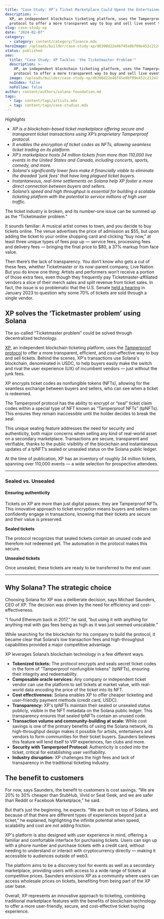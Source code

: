 ```yaml
---
title: "Case Study: XP’s Ticket Marketplace Could Upend the Entertainment Industry"
description: >-
  XP, an independent blockchain ticketing platform, uses the Tamperproof
  protocol to offer a more transparent way to buy and sell live event tickets.
slug: case-study-xp
date: "2024-02-07"
category:
  - category: content/category/finance.mdx
heroImage: /uploads/builder/case-study-xp/d6398d22e46f45e0bf09e452c21241f7.jpg
status: published
seo:
  title: "Case Study: XP Tackles 'the Ticketmaster Problem'"
  description: >-
    XP, an independent blockchain ticketing platform, uses the Tamperproof
    protocol to offer a more transparent way to buy and sell live event tickets.
  image: /uploads/builder/case-study-xp/d6398d22e46f45e0bf09e452c21241f7.jpg
  noIndex: false
  noFollow: false
author: content/authors/solana-foundation.md
tags:
  - tag: content/tags/artists.mdx
  - tag: content/tags/case-studies.mdx
---
```


_Highlights_

- _XP is a blockchain-based ticket marketplace offering secure and transparent ticket transactions using XP’s proprietary Tamperproof protocol._
- _It enables the encryption of ticket codes as NFTs, allowing seamless ticket trading on its platform._
- _XP’s marketplace hosts 34 million tickets from more than 110,000 live events in the United States and Canada, including concerts, sports, comedy, and more._
- _Solana's significantly lower fees make it financially viable to eliminate the dreaded 'junk fees' that have long plagued ticket buyers._
- _Instantaneous, real-time settlements on Solana help XP foster a more direct connection between buyers and sellers._
- _Solana’s speed and high throughput is essential for building a scalable ticketing platform with the potential to service millions of high user traffic._

The ticket industry is broken, and its number-one issue can be summed up as the “Ticketmaster problem.”

It sounds familiar: A musical artist comes to town, and you decide to buy tickets online. The venue advertises the price of admission as $55, but upon adding the ticket to your online shopping card and clicking “buy now,” at least three unique types of fees pop up — service fees, processing fees and delivery fees — bringing the final price to $80, a 37% markup from face value.

Then there’s the lack of transparency. You don’t know who gets a cut of these fees, whether Ticketmaster or its now-parent company, Live Nation. But you do know one thing: Artists and performers won’t receive a portion of those extra fees, even though they frequently pay Ticketmaster-affiliated vendors a slice of their merch sales and split revenue from ticket sales. In fact, the issue is so problematic that the U.S. Senate [held a hearing](https://time.com/6249644/clyde-lawrence-ticketmaster-taylor-swift-hearing/) in January 2023 to question why some 70% of tickets are sold through a single vendor.

## XP solves the ‘Ticketmaster problem’ using Solana

The so-called “Ticketmaster problem” could be solved through decentralized technology.

[XP](https://www.xp.xyz/), an independent blockchain ticketing platform, uses the [Tamperproof protocol](https://www.tamperproof.xyz/) to offer a more transparent, efficient, and cost-effective way to buy and sell tickets. Behind the scenes, XP's transactions use Solana's blockchain, denominated in USDC, to help buyers easily make the switch and rival the user experience (UX) of incumbent vendors — just without the junk fees.

XP encrypts ticket codes as nonfungible tokens (NFTs), allowing for the seamless exchange between buyers and sellers, who can see when a ticket is redeemed.

The Tamperproof protocol has the ability to encrypt or “seal” ticket claim codes within a special type of NFT known as “Tamperproof NFTs” (tpNFTs). This ensures they remain inaccessible until the holder decides to break the seal.

This unique sealing feature addresses the need for security and authenticity, both major concerns when selling any kind of real-world asset on a secondary marketplace. Transactions are secure, transparent and verifiable, thanks to the public visibility of the blockchain and instantaneous updates of a tpNFT’s sealed or unsealed status on the Solana public ledger.

At the time of publication, XP has an inventory of roughly 34 million tickets, spanning over 110,000 events — a wide selection for prospective attendees.

---

### Sealed vs. Unsealed

#### Ensuring authenticity

Tickets on XP are more than just digital passes; they are Tamperproof NFTs. This innovative approach to ticket encryption means buyers and sellers can confidently engage in transactions, knowing that their tickets are secure and their value is preserved.

**Sealed tickets**

The protocol recognizes that sealed tickets contain an unused code and therefore not redeemed yet. The automation in the protocol makes this secure.

**Unsealed tickets**

Once unsealed, these tickets are ready to be transferred to the end user.

---

## Why Solana? The strategic choice

Choosing Solana for XP was a deliberate decision, says Michael Saunders, CEO of XP. The decision was driven by the need for efficiency and cost-effectiveness.

“I found Ethereum back in 2017,” he said, “but using it with anything for anything real with gas fees being as high as it was just seemed unscalable.”

While searching for the blockchain for his company to build the protocol, it became clear that Solana’s low transaction fees and high-throughput capabilities provided a major competitive advantage.

XP leverages Solana’s blockchain technology in a few different ways.

- **Tokenized tickets:** The protocol encrypts and seals secret ticket codes in the form of “Tamperproof nonfungible tokens” (tpNFTs), ensuring their integrity and redeemability.
- **Composable oracle services:** Any company or independent ticket vendor can use the platform to sell tickets at market value, with real-world data encoding the price of the ticket into its NFT.
- **Cost effectiveness:** Solana enables XP to offer cheaper ticketing and user-friendly payment methods (credit card, USDC).
- **Transparency:** XP's tpNFTs maintain their sealed or unsealed status publicly, visible in the NFT metadata on the Solana public ledger. This transparency ensures that sealed tpNFTs contain an unused code.
- **Transaction volume and community-building at scale:** While cost savings is one of the primary benefits of using the Solana network, its high-throughput design makes it possible for artists, entertainers and vendors to form communities for their ticket buyers. Saunders believes this feature will lend itself to VIP experiences, fan clubs and more.
- **Security with Tamperproof Protocol:** Authenticity is coded into the ticket, critical for establishing user verifiability.
- **Industry disruption:** XP challenges the high fees and lack of transparency in the traditional ticketing industry.

## The benefit to customers 

For now, says Saunders, the benefit to customers is cost savings. “We are 20% to 30% cheaper than StubHub, Vivid or Seat Geek, and we are safer than Reddit or Facebook Marketplace,” he said.

But that’s just the beginning, he expects. “We are built on top of Solana, and because of that there are different types of experiences beyond just a ticket,” he explained, highlighting the infinite potential when speed, scalability and cost are not adding friction.

XP's platform is also designed with user experience in mind, offering a familiar and comfortable interface for purchasing tickets. Users can sign up with a phone number and purchase tickets with a credit card, without needing to understand or interact with cryptocurrency directly — making it accessible to audiences outside of web3.

The platform aims to be a discovery tool for events as well as a secondary marketplace, providing users with access to a wide range of tickets at competitive prices. Saunders envisions XP as a community where users can access wholesale prices on tickets, benefiting from being part of the XP user base.

Overall, XP represents an innovative approach to ticketing, combining traditional marketplace features with the benefits of blockchain technology to offer a more user-friendly, secure, and cost-effective ticket buying experience.
